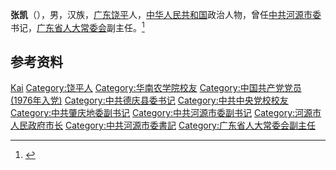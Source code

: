{{Otheruses|other=名为张凯的其他人物|张凯}}

'''张凯'''（{{bd|1941年|5月|}}），男，汉族，[[广东|广东]][[饶平|饶平]]人，[[中华人民共和国|中华人民共和国]]政治人物，曾任[[中共河源市委|中共河源市委]]书记，[[广东省人大常委会|广东省人大常委会]]副主任。<ref>{{Cite web|title=广东省十届人大一次会议选举省领导成员简历|url=http://news.southcn.com/gdnews/hotspot/gdlh/lhzxbd/200301200730.htm|accessdate=2020-07-13|work=南方网|archive-date=2020-07-13|archive-url=https://web.archive.org/web/20200713111027/http://news.southcn.com/gdnews/hotspot/gdlh/lhzxbd/200301200730.htm|dead-url=no}}</ref>

== 参考资料 ==
{{reflist}}

{{中国人物小作品}}

{{Authority control}}
{{DEFAULTSORT:Zhang张}}
[[Category:张姓|Kai]]
[[Category:饶平人|Category:饶平人]]
[[Category:华南农学院校友|Category:华南农学院校友]]
[[Category:中国共产党党员_(1976年入党)|Category:中国共产党党员 (1976年入党)]]
[[Category:中共德庆县委书记|Category:中共德庆县委书记]]
[[Category:中共中央党校校友|Category:中共中央党校校友]]
[[Category:中共肇庆地委副书记|Category:中共肇庆地委副书记]]
[[Category:中共河源市委副书记|Category:中共河源市委副书记]]
[[Category:河源市人民政府市长|Category:河源市人民政府市长]]
[[Category:中共河源市委書記|Category:中共河源市委書記]]
[[Category:广东省人大常委会副主任|Category:广东省人大常委会副主任]]